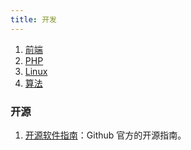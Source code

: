 ```yaml
---
title: 开发
---
```


1. [前端](./Development/frontend)
2. [PHP](./Development/PHP)
3. [Linux](./Development/Linux/Index.mdx)
4. [算法](./Development/Algorithm.mdx)

### 开源

1. [开源软件指南](https://opensource.guide/zh-hans/)：Github 官方的开源指南。<Badge github="https://github.com/github/opensource.guide" />
